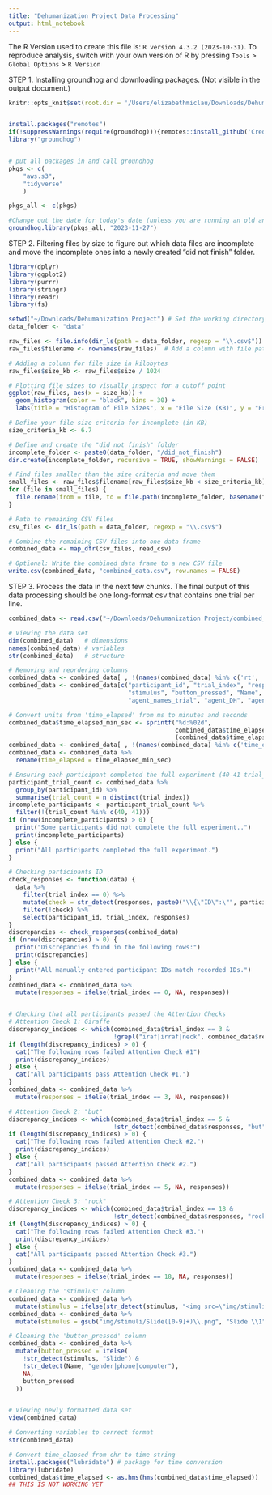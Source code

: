 ```yaml
---
title: "Dehumanization Project Data Processing"
output: html_notebook
---
```


The R Version used to create this file is: `R version 4.3.2 (2023-10-31)`. 
To reproduce analysis, switch with your own version of R by pressing `Tools` > `Global Options` > `R Version`


STEP 1. Installing groundhog and downloading packages. (Not visible in the output document.)

```r
knitr::opts_knit$set(root.dir = '/Users/elizabethmiclau/Downloads/Dehumanization Project')


install.packages("remotes")
if(!suppressWarnings(require(groundhog))){remotes::install_github('CredibilityLab/groundhog')}
library("groundhog")


# put all packages in and call groundhog
pkgs <- c(
    "aws.s3",
    "tidyverse"
    )

pkgs_all <- c(pkgs)

#Change out the date for today's date (unless you are running an old analysis)
groundhog.library(pkgs_all, "2023-11-27")


```



STEP 2. Filtering files by size to figure out which data files are incomplete and move the incomplete ones into a newly created "did not finish" folder.

```r

library(dplyr)
library(ggplot2)
library(purrr)
library(stringr)
library(readr)
library(fs)

setwd("~/Downloads/Dehumanization Project") # Set the working directory to the folder containing data
data_folder <- "data"

raw_files <- file.info(dir_ls(path = data_folder, regexp = "\\.csv$"))
raw_files$filename <- rownames(raw_files)  # Add a column with file paths

# Adding a column for file size in kilobytes
raw_files$size_kb <- raw_files$size / 1024

# Plotting file sizes to visually inspect for a cutoff point
ggplot(raw_files, aes(x = size_kb)) +
  geom_histogram(color = "black", bins = 30) +
  labs(title = "Histogram of File Sizes", x = "File Size (KB)", y = "Frequency")

# Define your file size criteria for incomplete (in KB)
size_criteria_kb <- 6.7

# Define and create the "did not finish" folder
incomplete_folder <- paste0(data_folder, "/did_not_finish")
dir.create(incomplete_folder, recursive = TRUE, showWarnings = FALSE)

# Find files smaller than the size criteria and move them
small_files <- raw_files$filename[raw_files$size_kb < size_criteria_kb]
for (file in small_files) {
  file.rename(from = file, to = file.path(incomplete_folder, basename(file)))
}

# Path to remaining CSV files
csv_files <- dir_ls(path = data_folder, regexp = "\\.csv$") 

# Combine the remaining CSV files into one data frame
combined_data <- map_dfr(csv_files, read_csv)

# Optional: Write the combined data frame to a new CSV file
write.csv(combined_data, "combined_data.csv", row.names = FALSE)


```


STEP 3. Process the data in the next few chunks. The final output of this data processing should be one long-format csv that contains one trial per line.
```r

combined_data <- read.csv("~/Downloads/Dehumanization Project/combined_data.csv")

# Viewing the data set
dim(combined_data)   # dimensions
names(combined_data) # variables
str(combined_data)   # structure

# Removing and reordering columns
combined_data <- combined_data[ , !(names(combined_data) %in% c('rt', 'view_history', 'internal_node_id','keep_remove','trial_type'))]
combined_data <- combined_data[c("participant_id", "trial_index", "responses", 
                                 "stimulus", "button_pressed", "Name", "trial", 
                                 "agent_names_trial", "agent_DH", "agent_NDH", "time_elapsed")]

# Convert units from 'time_elapsed' from ms to minutes and seconds
combined_data$time_elapsed_min_sec <- sprintf("%d:%02d", 
                                              combined_data$time_elapsed %/% 60000, 
                                              (combined_data$time_elapsed %% 60000) %/% 1000)
combined_data <- combined_data[ , !(names(combined_data) %in% c('time_elapsed'))]
combined_data <- combined_data %>%
  rename(time_elapsed = time_elapsed_min_sec)

# Ensuring each participant completed the full experiment (40-41 trial_index lines). 
participant_trial_count <- combined_data %>%
  group_by(participant_id) %>%
  summarise(trial_count = n_distinct(trial_index))
incomplete_participants <- participant_trial_count %>%
  filter(!(trial_count %in% c(40, 41)))
if (nrow(incomplete_participants) > 0) {
  print("Some participants did not complete the full experiment..")
  print(incomplete_participants)
} else {
  print("All participants completed the full experiment.")
}

# Checking participants ID
check_responses <- function(data) {
  data %>%
    filter(trial_index == 0) %>%
    mutate(check = str_detect(responses, paste0("\\{\"ID\":\"", participant_id, "\"\\}"))) %>%
    filter(!check) %>%
    select(participant_id, trial_index, responses)
}
discrepancies <- check_responses(combined_data)
if (nrow(discrepancies) > 0) {
  print("Discrepancies found in the following rows:")
  print(discrepancies)
} else {
  print("All manually entered participant IDs match recorded IDs.")
}
combined_data <- combined_data %>%
  mutate(responses = ifelse(trial_index == 0, NA, responses))


# Checking that all participants passed the Attention Checks
# Attention Check 1: Giraffe
discrepancy_indices <- which(combined_data$trial_index == 3 & 
                             !grepl("iraf|irraf|neck", combined_data$responses))
if (length(discrepancy_indices) > 0) {
  cat("The following rows failed Attention Check #1")
  print(discrepancy_indices)
} else {
  cat("All participants pass Attention Check #1.")
}
combined_data <- combined_data %>%
  mutate(responses = ifelse(trial_index == 3, NA, responses))

# Attention Check 2: "but"
discrepancy_indices <- which(combined_data$trial_index == 5 & 
                             !str_detect(combined_data$responses, "but"))
if (length(discrepancy_indices) > 0) {
  cat("The following rows failed Attention Check #2.")
  print(discrepancy_indices)
} else {
  cat("All participants passed Attention Check #2.")
}
combined_data <- combined_data %>%
  mutate(responses = ifelse(trial_index == 5, NA, responses))

# Attention Check 3: "rock"
discrepancy_indices <- which(combined_data$trial_index == 18 & 
                             !str_detect(combined_data$responses, "rock"))
if (length(discrepancy_indices) > 0) {
  cat("The following rows failed Attention Check #3.")
  print(discrepancy_indices)
} else {
  cat("All participants passed Attention Check #3.")
}
combined_data <- combined_data %>%
  mutate(responses = ifelse(trial_index == 18, NA, responses))

# Cleaning the 'stimulus' column
combined_data <- combined_data %>%
  mutate(stimulus = ifelse(str_detect(stimulus, "<img src=\"img/stimuli/"), NA, stimulus))
combined_data <- combined_data %>%
  mutate(stimulus = gsub("img/stimuli/Slide([0-9]+)\\.png", "Slide \\1", stimulus))

# Cleaning the 'button_pressed' column
combined_data <- combined_data %>%
  mutate(button_pressed = ifelse(
    !str_detect(stimulus, "Slide") & 
    !str_detect(Name, "gender|phone|computer"),
    NA, 
    button_pressed
  ))


# Viewing newly formatted data set
view(combined_data)

# Converting variables to correct format
str(combined_data)

# Convert time_elapsed from chr to time string
install.packages("lubridate") # package for time conversion
library(lubridate)
combined_data$time_elapsed <- as.hms(hms(combined_data$time_elapsed))
## THIS IS NOT WORKING YET








```

